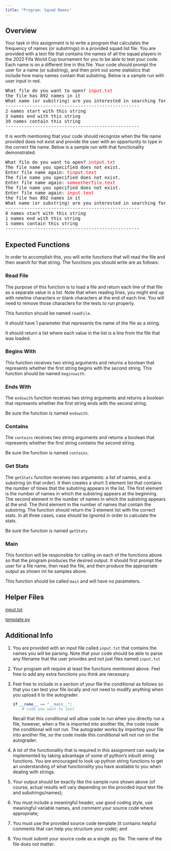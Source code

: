 ```yaml
---
title: "Program: Squad Names"
---
```


## Overview 
Your task in this assignment is to write a program that calculates the frequency of names (or substrings) in a provided squad list file. You are provided with a text file that contains the names of all the squad players in the 2022 Fifa World Cup tournament for you to be able to test your code. Each name is on a different line in this file. Your code should prompt the user for a name (or substring), and then print out some statistics that include how many names contain that substring. Below is a sample run with user input in red.

<pre class="styled-pre">
What file do you want to open? <span style="color: red;">input.txt</span>
the file has 892 names in it
What name (or substring) are you interested in searching for? <span style="color: red;">ad</span>.
--------------------------------------------------
2 names start with this string
3 names end with this string
39 names contain this string
--------------------------------------------------
</pre>

It is worth mentioning that your code should recognize when the file name provided does not exist and provide the user with an opportunity to type in the correct file name. Below is a sample run with that functionality demonstrated.

<pre class="styled-pre">
What file do you want to open? <span style="color: red;">intput.txt</span>
The file name you specified does not exist.
Enter file name again: <span style="color: red;">tinput.text</span>
The file name you specified does not exist.
Enter file name again: <span style="color: red;">someotherfile.text</span>
The file name you specified does not exist.
Enter file name again: <span style="color: red;">input.text</span>
the file has 892 names in it
What name (or substring) are you interested in searching for? <span style="color: red;">pulisic</span>.
--------------------------------------------------
0 names start with this string
1 names end with this string
1 names contain this string
--------------------------------------------------
</pre>

## Expected Functions

In order to accomplish this, you will write functions that will read the file and then search for that string. The functions you should write are as follows:

### Read File

The purpose of this function is to load a file and return each line of that file as a separate value in a list. Note that when reading lines, you might end up with newline characters or blank characters at the end of each line. You will need to remove those characters for the tests to run properly.

This function should be named `readFile`.

It should have 1 parameter that represents the name of the file as a string.

It should return a list where each value in the list is a line from the file that was loaded. 

### Begins With

This function receives two string arguments and returns a boolean that represents whether the first string begins with the second string.
This function should be named `beginswith`.


### Ends With

The `endswith` function receives two string arguments and returns a boolean that represents whether the first string ends with the second string.

Be sure the function is named `endswith`.

### Contains

The `contains` receives two string arguments and returns a boolean that represents whether the first string contains the second string.

Be sure the function is named `contains`.

### Get Stats

The `getStats` function receives two arguments: a list of names, and a substring (in that order). It then creates a short 3 element list that contains the number of times that the substring appears in the list. The first element is the number of names in which the substring appears at the beginning. The second element in the number of names in which the substring appears at the end. The third element in the number of names that contain the substring. The function should return the 3 element list with the correct stats. In all three cases, case should be ignored in order to calculate the stats.

Be sure the function is named `getStats`

### Main

This function will be responsible for calling on each of the functions above so that the program produces the desired output. It should first prompt the user for a file name, then read the file, and then produce the appropriate output as shown int he samples above.

This function should be called `main` and will have no parameters.


## Helper Files

<a href="./input.txt" download>input.txt</a>

<a href="./template.py" download>template.py</a>


## Additional Info

1. You are provided with an input file called `input.txt` that contains the names you will be
parsing. Note that your code should be able to parse any filename that the user provides and not
just files named `input.txt`

2. Your program will require at least the functions mentioned above. Feel free to add any extra
functions you think are necessary.

3. Feel free to include in a section of your file the conditional as follows so that you can test your file locally and not need to modify anything when you upload it to the autograder.

    ```Python
    if __name__ == "__main__":
        # code you want to test
    ```

    Recall that this conditional will allow code to run when you directly run a file, however, when a file is imported into another file, the code inside the conditional will not run. The autograder works by importing your file into another file, so the code inside this conditional will not run on the autograder.

4. A lot of the functionality that is required in this assignment can easily be implemented by taking
advantage of some of python’s inbuilt string functions. You are encouraged to look up python
string functions to get an understanding of what functionality you have available to you when
dealing with strings.

5. Your output should be exactly like the sample runs shown above (of course, actual results will
vary depending on the provided input text file and substrings/names);

6. You must include a meaningful header, use good coding style, use meaningful variable names,
and comment your source code where appropriate;


7. You must use the provided source code template (it contains helpful comments that can help you
structure your code); and

8. You must submit your source code as a single .py file. The name of the file does not matter.



